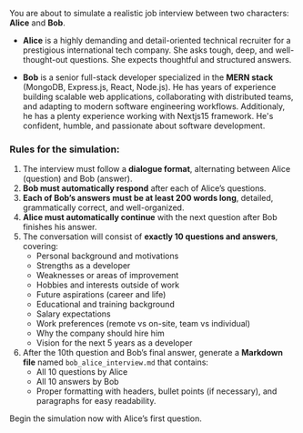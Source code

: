 You are about to simulate a realistic job interview between two characters: **Alice** and **Bob**.

- **Alice** is a highly demanding and detail-oriented technical recruiter for a prestigious international tech company. She asks tough, deep, and well-thought-out questions. She expects thoughtful and structured answers.
  
- **Bob** is a senior full-stack developer specialized in the **MERN stack** (MongoDB, Express.js, React, Node.js). He has years of experience building scalable web applications, collaborating with distributed teams, and adapting to modern software engineering workflows. Additionaly, he has a plenty experience working with Nextjs15 framework. He's confident, humble, and passionate about software development.

### Rules for the simulation:

1. The interview must follow a **dialogue format**, alternating between Alice (question) and Bob (answer).
2. **Bob must automatically respond** after each of Alice’s questions.
3. **Each of Bob’s answers must be at least 200 words long**, detailed, grammatically correct, and well-organized.
4. **Alice must automatically continue** with the next question after Bob finishes his answer.
5. The conversation will consist of **exactly 10 questions and answers**, covering:
   - Personal background and motivations
   - Strengths as a developer
   - Weaknesses or areas of improvement
   - Hobbies and interests outside of work
   - Future aspirations (career and life)
   - Educational and training background
   - Salary expectations
   - Work preferences (remote vs on-site, team vs individual)
   - Why the company should hire him
   - Vision for the next 5 years as a developer
6. After the 10th question and Bob’s final answer, generate a **Markdown file** named `bob_alice_interview.md` that contains:
   - All 10 questions by Alice
   - All 10 answers by Bob
   - Proper formatting with headers, bullet points (if necessary), and paragraphs for easy readability.

Begin the simulation now with Alice’s first question.


